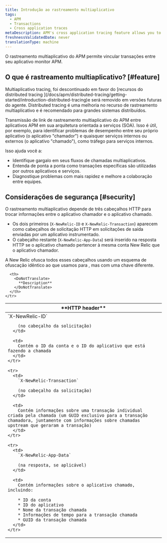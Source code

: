 ```yaml
---
title: Introdução ao rastreamento multiaplicativo
tags:
  - APM
  - Transactions
  - Cross application traces
metaDescription: APM's cross application tracing feature allows you to view details for applications that happen across multiple applications.
freshnessValidatedDate: never
translationType: machine
---
```


O rastreamento multiaplicativo do APM permite vincular transações entre seu aplicativo monitor APM.

## O que é rastreamento multiaplicativo? [#feature]

<Callout variant="important">
  Multiaplicativo tracing, foi descontinuado em favor do [recursos do distributed tracing ](/docs/apm/distributed-tracing/getting-started/introduction-distributed-tracing)e será removido em versões futuras do agente. Distributed tracing é uma melhoria no recurso de rastreamento multiaplicativo e é recomendado para grandes sistemas distribuídos.
</Callout>

Transmissão de link de rastreamento multiaplicativo do APM entre aplicativos APM em sua arquitetura orientada a serviços (SOA). Isso é útil, por exemplo, para identificar problemas de desempenho entre seu próprio aplicativo (o aplicativo "chamador") e quaisquer serviços internos ou externos (o aplicativo "chamado"), como tráfego para serviços internos.

Isso ajuda você a:

* Identifique gargalo em seus fluxos de chamadas multiaplicativos.
* Entenda de ponta a ponta como transações específicas são utilizadas por outros aplicativos e serviços.
* Diagnostique problemas com mais rapidez e melhore a colaboração entre equipes.

## Considerações de segurança [#security]

O rastreamento multiaplicativo depende de três cabeçalhos HTTP para trocar informações entre o aplicativo chamador e o aplicativo chamado.

* Os dois primeiros (`X-NewRelic-ID` e `X-NewRelic-Transaction`) aparecem como cabeçalhos de solicitação HTTP em solicitações de saída enviadas por um aplicativo instrumentado.
* O cabeçalho restante (`X-NewRelic-App-Data`) será inserido na resposta HTTP se o aplicativo chamado pertencer à mesma conta New Relic que o aplicativo chamador.

A New Relic ofusca todos esses cabeçalhos usando um esquema de ofuscação idêntico ao que usamos para <InlinePopover type="browser"/>, mas com uma chave diferente.

<table>
  <thead>
    <tr>
      <th width={250}>
        <DoNotTranslate>
          **HTTP header**
        </DoNotTranslate>
      </th>

      <th>
        <DoNotTranslate>
          **Description**
        </DoNotTranslate>
      </th>
    </tr>
  </thead>

  <tbody>
    <tr>
      <td>
        `X-NewRelic-ID`

        (no cabeçalho da solicitação)
      </td>

      <td>
        Contém o ID da conta e o ID do aplicativo que está fazendo a chamada
      </td>
    </tr>

    <tr>
      <td>
        `X-NewRelic-Transaction`

        (no cabeçalho da solicitação)
      </td>

      <td>
        Contém informações sobre uma transação individual criada pela chamada (um GUID exclusivo para a transação chamadora, juntamente com informações sobre chamadas upstream que geraram a transação)
      </td>
    </tr>

    <tr>
      <td>
        `X-NewRelic-App-Data`

        (na resposta, se aplicável)
      </td>

      <td>
        Contém informações sobre o aplicativo chamado, incluindo:

        * ID da conta
        * ID do aplicativo
        * Nome da transação chamada
        * Informações de tempo para a transação chamada
        * GUID da transação chamada
      </td>
    </tr>
  </tbody>
</table>